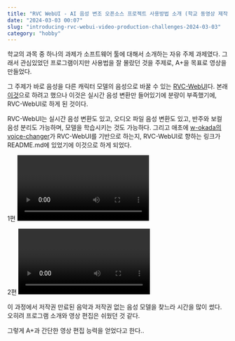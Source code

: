 ---
title: "RVC WebUI - AI 음성 변조 오픈소스 프로젝트 사용방법 소개 (학교 동영상 제작 과제)"
date: "2024-03-03 00:07"
slug: "introducing-rvc-webui-video-production-challenges-2024-03-03"
category: "hobby"
---

학교의 과목 중 하나의 과제가 소프트웨어 툴에 대해서 소개하는 자유 주제 과제였다.
그래서 관심있었던 프로그램이지만 사용법을 잘 몰랐던 것을 주제로, A+을 목표로 영상을 만들었다.

그 주제가 바로 음성을 다른 캐릭터 모델의 음성으로 바꿀 수 있는 [RVC-WebUI](https://github.com/RVC-Project/Retrieval-based-Voice-Conversion-WebUI)다.
본래 [이것](https://github.com/w-okada/voice-changer)으로 하려고 했으나 이것은 실시간 음성 변환만 들어있기에 분량이 부족했기에, RVC-WebUI로 하게 된 것이다.

RVC-WebUI는 실시간 음성 변환도 있고, 오디오 파일 음성 변환도 있고, 반주와 보컬 음성 분리도 가능하며, 모델을 학습시키는 것도 가능하다. 그리고 애초에 [w-okada의 voice-changer](https://github.com/w-okada/voice-changer)가 RVC-WebUI를 기반으로 하는지, RVC-WebUI로 향하는 링크가 README.md에 있었기에 이것으로 하게 되었다.

1편
<Video
	videoSrcURL="https://www.youtube.com/embed/9z2Q9Zep07Y?si=Glur13kbw5HK9UXt"
	videoTitle="[SWTT] RVC-WebUI를 활용해서 목소리 변조, 반주와 보컬 분리, 실시간 목소리 변조, RVC 모델 생성해보기 (1/2)"
/>

2편
<Video
	videoSrcURL="https://www.youtube.com/embed/KeuU9kQGoH8?si=J0gurWGG-mLhX2xI"
	videoTitle="[SWTT] RVC-WebUI를 활용해서 목소리 변조, 반주와 보컬 분리, 실시간 목소리 변조, RVC 모델 생성해보기 (2/2)"
/>

이 과정에서 저작권 만료된 음악과 저작권 없는 음성 모델을 찾느라 시간을 많이 썼다.
오히려 프로그램 소개와 영상 편집은 쉬웠던 것 같다.

그렇게 A+과 간단한 영상 편집 능력을 얻었다고 한다..
